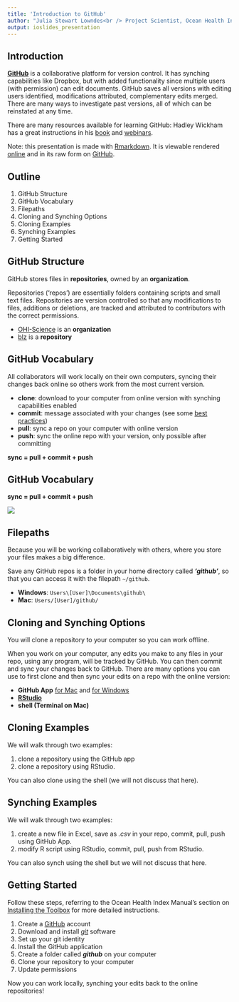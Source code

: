 ```yaml
---
title: 'Introduction to GitHub'
author: "Julia Stewart Lowndes<br /> Project Scientist, Ocean Health Index<br /> lowndes@nceas.ucsb.edu"
output: ioslides_presentation
---
```


## Introduction  

[**GitHub**](htpps://github.com) is a collaborative platform for version control. It has synching capabilities like Dropbox, but with added functionality since multiple users (with permission) can edit documents. GitHub saves all versions with editing users identified,  modifications attributed, complementary edits merged. There are many ways to investigate past versions, all of which can be reinstated at any time. 

There are many resources available for learning GitHub: Hadley Wickham has a great instructions in his [book](http://r-pkgs.had.co.nz/git.html) and [webinars](http://www.rstudio.com/resources/webinars/).

Note: this presentation is made with [Rmarkdown](http://rmarkdown.rstudio.com/). It is viewable rendered [online](http://htmlpreview.github.io/?https://github.com/OHI-Science/ohimanual/blob/master/tutorials/github_intro/tutorial_github_intro.html#1) and in its raw form on [GitHub](https://github.com/OHI-Science/ohimanual/blob/master/tutorials/github_intro/tutorial_github_intro.rmd).

## Outline

1. GitHub Structure
2. GitHub Vocabulary
3. Filepaths
4. Cloning and Synching Options 
5. Cloning Examples
6. Synching Examples
7. Getting Started

## GitHub Structure

GitHub stores files in **repositories**, owned by an **organization**.  

Repositories ('repos') are essentially folders containing scripts and small text files. Repositories   are version controlled so that any modifications to files, additions or deletions, are tracked and attributed to contributors with the correct permissions. 

* [OHI-Science](https://github.com/OHI-Science) is an **organization**
* [blz](https://github.com/OHI-Science/blz/) is a **repository**

## GitHub Vocabulary

All collaborators will work locally on their own computers, syncing their changes back online so others work from the most current version.

* **clone**: download to your computer from online version with synching capabilities enabled
* **commit**: message associated with your changes (see some [best practices](http://r-pkgs.had.co.nz/git.html#commit-best-practices))
* **pull**: sync a repo on your computer with online version
* **push**: sync the online repo with your version, only possible after committing

**sync = pull + commit + push**


## GitHub Vocabulary

**sync = pull + commit + push**

![](./clone_push_pull.png)


## Filepaths

Because you will be working collaboratively with others, where you store your files makes a big difference. 

Save any GitHub repos is a folder in your home directory called ***'github'***, so that you can access it with the filepath `~/github`. 

* **Windows**: `Users\[User]\Documents\github\`
* **Mac**: `Users/[User]/github/`


## Cloning and Synching Options

You will clone a repository to your computer so you can work offline. 

When you work on your computer, any edits you make to any files in your repo, using any program, will be tracked by GitHub. You can then commit and sync your changes back to GitHub. There are many options you can use to first clone and then sync your edits on a repo with the online version:

* **GitHub App** [for Mac](https://mac.github.com/) and [for Windows](https://windows.github.com/)
* [**RStudio**](www.rstudio.com)
* **shell (Terminal on Mac)**
 
## Cloning Examples

We will walk through two examples: 

1. clone a repository using the GitHub app  
2. clone a repository using RStudio.

You can also clone using the shell (we will not discuss that here).

## Synching Examples

We will walk through two examples: 

1. create a new file in Excel, save as *.csv* in your repo, commit, pull, push using GitHub App.  
2. modify R script using RStudio, commit, pull, push from RStudio.

You can also synch using the shell but we will not discuss that here.

## Getting Started

Follow these steps, referring to the Ocean Health Index Manual's section on [Installing the Toolbox](http://ohi-science.org/manual/#installing-the-toolbox) for more detailed instructions. 

1. Create a [GitHub](http://github.com) account 
2. Download and install [*git*](http://git-scm.com/downloads) software
3. Set up your git identity
4. Install the GitHub application
5. Create a folder called  ***github*** on your computer
6. Clone your repository to your computer
7. Update permissions

Now you can work locally, synching your edits back to the online repositories!

